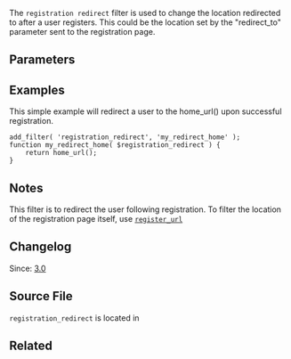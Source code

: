 The <tt>registration redirect</tt> filter is used to change the location redirected to after a user registers. This could be the location set by the "redirect_to" parameter sent to the registration page.

== Parameters ==

{{Parameter|$registration_redirect|string|The redirect destination URL.}}

== Examples ==

This simple example will redirect a user to the home_url() upon successful registration.
<pre>
add_filter( 'registration_redirect', 'my_redirect_home' );
function my_redirect_home( $registration_redirect ) {
	return home_url();
}
</pre>

== Notes ==

This filter is to redirect the user following registration. To filter the location of the registration page itself, use <tt>[[Plugin_API/Filter_Reference/register_url|register_url]]</tt>

== Changelog ==

Since: [[Version 3.0|3.0]]

== Source File ==

<tt>registration_redirect</tt> is located in {{Trac|wp-login.php}}

== Related ==
{{User Link Filters}}